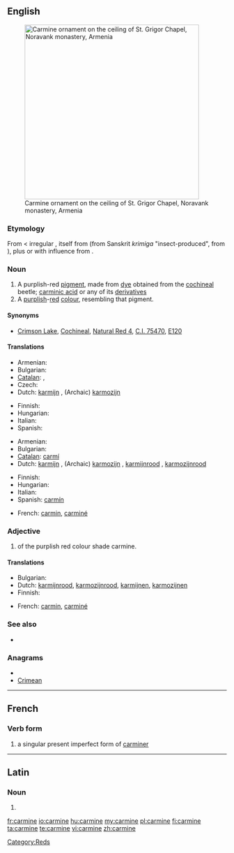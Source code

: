 {{also|Carmine|carminé}}
==English==
[[File:Vordan Karmir (Cochineal Red) ornament on the ceiling of S. Grigor Chapel, Noravank monastery.jpg|thumb|400px|Carmine ornament on the ceiling of St. Grigor Chapel, Noravank monastery, Armenia]]

===Etymology===
From {{etyl|fr}} {{term|carmin|lang=fr}} < irregular {{etyl|ML.}} {{term|carminium|lang=la}}, itself from {{etyl|ar}} {{term|قرمز||crimson, [[kermes]]|lang=ar|sc=Arab|tr=qirmiz}} (from Sanskrit ''krimiga'' {{rfscript|Deva}} "insect-produced", from {{term|कृमि||worm, insect|sc=Deva|tr=kṛ́mi|lang=ru}}), plus or with influence from {{etyl|la}} {{term|minium|lang=la}}.

===Noun===
{{en-noun}}

# A purplish-red [[pigment]], made from [[dye]] obtained from the [[cochineal]] beetle; [[carminic acid]] or any of its [[derivative]]s
# A [[purplish]]-[[red]] [[colour]], resembling that pigment.
#: {{color panel|7F3A3F}}

====Synonyms====
* {{sense|pigment}} [[Crimson Lake]], [[Cochineal]], [[Natural Red 4]], [[C.I. 75470]], [[E120]]

====Translations====
{{trans-top|purplish-red pigment}}
* Armenian: {{t-|hy|որդան կարմիր|tr=ordan karmir}}
* Bulgarian: {{t-|bg|кармин}}
* [[Catalan]]: {{t|ca|carmí|m}}, {{t|ca|grana|m}}
* Czech: {{t-|cs|karmín|m}}
* Dutch: [[karmijn]] {{n}}, (Archaic) [[karmozijn]] {{n}}
{{trans-mid}}
* Finnish: {{t+|fi|karmiini}}
* Hungarian: {{t+|hu|kármin}}
* Italian: {{t+|it|carminio}}
* Spanish: {{t+|es|carmín}}
{{trans-bottom}}

{{trans-top|purplish-red colour}}
* Armenian: {{t-|hy|որդան կարմիր|tr=ordan karmir}}
* Bulgarian: {{t|bg|тъмночервен цвят}}
* [[Catalan]]: [[carmí]]
* Dutch: [[karmijn]] {{n}}, (Archaic) [[karmozijn]] {{n}}, [[karmijnrood]] {{n}}, [[karmozijnrood]] {{n}}
{{trans-mid}}
* Finnish: {{t-|fi|karmiininpunainen}}
* Hungarian: {{t+|hu|kármin}}
* Italian: {{t+|it|carminio}}
* Spanish: [[carmín]]
{{trans-bottom}}

{{checktrans}}
<!--Remove this section once all of the translations below have been moved into the tables above.-->
* French: [[carmin]], [[carminé]]

===Adjective===
{{infl|en|adjective}}

# of the purplish red colour shade carmine.

====Translations====
{{trans-top|color}}
* Bulgarian: {{t+|bg|тъмночервен}}
* Dutch: [[karmijnrood]], [[karmozijnrood]], [[karmijnen]], [[karmozijnen]]
* Finnish: {{t-|fi|karmiininpunainen}}
{{trans-mid}}{{trans-bottom}}

{{checktrans}}
<!--Remove this section once all of the translations below have been moved into the tables above.-->
* French: [[carmin]], [[carminé]]

===See also===
* {{list|en|reds}}

===Anagrams===
* {{alphagram|aceimnr}}
* [[Crimean#English|Crimean]]

[[Category:Reds]]

----

==French==

===Verb form===
{{fr-verb-form}}

# a singular present imperfect form of [[carminer]]

----

==Latin==

===Noun===
{{la-noun-form|carmine}}

# {{inflection of|carmen|carmen|abl|s|lang=la}}

[[fr:carmine]]
[[io:carmine]]
[[hu:carmine]]
[[my:carmine]]
[[pl:carmine]]
[[fi:carmine]]
[[ta:carmine]]
[[te:carmine]]
[[vi:carmine]]
[[zh:carmine]]